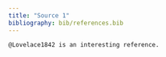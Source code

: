 ```yaml
---
title: "Source 1"
bibliography: bib/references.bib
---
```


```         
@Lovelace1842 is an interesting reference.
```
